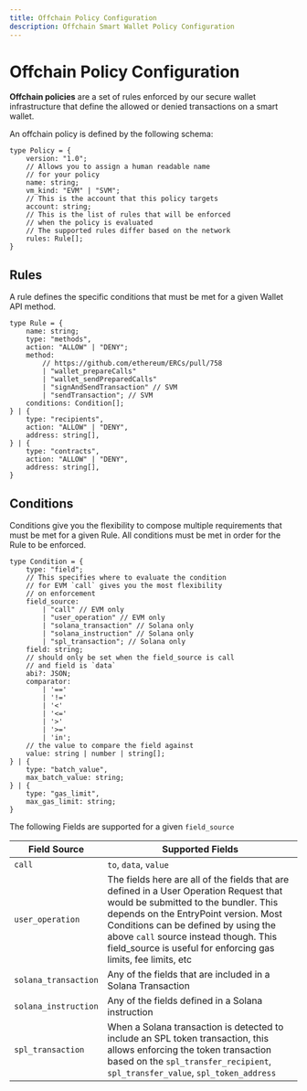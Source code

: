 ```yaml
---
title: Offchain Policy Configuration
description: Offchain Smart Wallet Policy Configuration
---
```


# Offchain Policy Configuration

**Offchain policies** are a set of rules enforced by our secure wallet infrastructure that define the allowed or denied transactions on a smart wallet.

An offchain policy is defined by the following schema:

```tsx
type Policy = {
	version: "1.0";
	// Allows you to assign a human readable name
	// for your policy
	name: string;
	vm_kind: "EVM" | "SVM";
	// This is the account that this policy targets
	account: string;
	// This is the list of rules that will be enforced
	// when the policy is evaluated
	// The supported rules differ based on the network
	rules: Rule[];
}
```

## Rules

A rule defines the specific conditions that must be met for a given Wallet API method.

```tsx
type Rule = {
	name: string;
	type: "methods",
	action: "ALLOW" | "DENY";
	method:
		// https://github.com/ethereum/ERCs/pull/758
		| "wallet_prepareCalls"
		| "wallet_sendPreparedCalls" 
		| "signAndSendTransaction" // SVM
		| "sendTransaction"; // SVM
	conditions: Condition[];
} | {
	type: "recipients",
	action: "ALLOW" | "DENY",
	address: string[],
} | {
	type: "contracts",
	action: "ALLOW" | "DENY",
	address: string[],
}
```

## Conditions

Conditions give you the flexibility to compose multiple requirements that must be met for a given Rule. All conditions must be met in order for the Rule to be enforced.

```tsx
type Condition = {
	type: "field";
	// This specifies where to evaluate the condition
	// for EVM `call` gives you the most flexibility
	// on enforcement
	field_source: 
		| "call" // EVM only
		| "user_operation" // EVM only
		| "solana_transaction" // Solana only
		| "solana_instruction" // Solana only
		| "spl_transaction"; // Solana only
	field: string;
	// should only be set when the field_source is call
	// and field is `data`
	abi?: JSON;
	comparator: 
		| '==' 
		| '!=' 
		| '<' 
		| '<=' 
		| '>' 
		| '>=' 
		| 'in';
	// the value to compare the field against
	value: string | number | string[];
} | {
	type: "batch_value",
	max_batch_value: string;
} | {
	type: "gas_limit",
	max_gas_limit: string;
}
```

The following Fields are supported for a given `field_source`

| Field Source | Supported Fields |
| --- | --- |
| `call`  | `to`, `data`, `value` |
| `user_operation`  | The fields here are all of the fields that are defined in a User Operation Request that would be submitted to the bundler. This depends on the EntryPoint version. Most Conditions can be defined by using the above `call` source instead though. This field_source is useful for enforcing gas limits, fee limits, etc |
| `solana_transaction` | Any of the fields that are included in a Solana Transaction |
| `solana_instruction`  | Any of the fields defined in a Solana instruction |
| `spl_transaction`  | When a Solana transaction is detected to include an SPL token transaction, this allows enforcing the token transaction based on the `spl_transfer_recipient`, `spl_transfer_value`, `spl_token_address` |